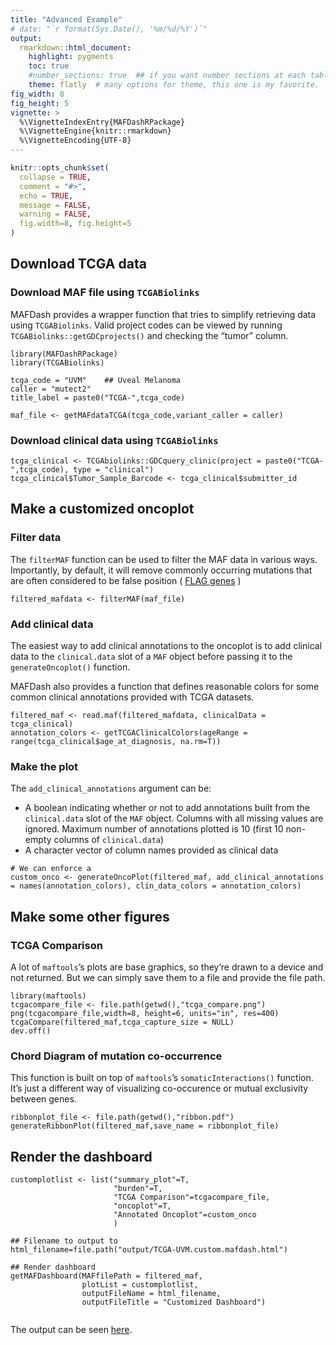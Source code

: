 ```yaml
---
title: "Advanced Example"
# date: "`r format(Sys.Date(), '%m/%d/%Y')`"
output: 
  rmarkdown::html_document:
    highlight: pygments
    toc: true
    #number_sections: true  ## if you want number sections at each table header
    theme: flatly  # many options for theme, this one is my favorite.
fig_width: 8 
fig_height: 5 
vignette: >
  %\VignetteIndexEntry{MAFDashRPackage}
  %\VignetteEngine{knitr::rmarkdown}
  %\VignetteEncoding{UTF-8}
---
```


```r
knitr::opts_chunk$set(
  collapse = TRUE,
  comment = "#>",
  echo = TRUE,
  message = FALSE,
  warning = FALSE,
  fig.width=8, fig.height=5
)
```

## Download TCGA data

### Download MAF file using `TCGABiolinks`
MAFDash provides a wrapper function that tries to simplify retrieving data using `TCGABiolinks`.  Valid project codes can be viewed by running `TCGABiolinks::getGDCprojects()` and checking the "tumor" column.
```
library(MAFDashRPackage)
library(TCGABiolinks)

tcga_code = "UVM"    ## Uveal Melanoma
caller = "mutect2"
title_label = paste0("TCGA-",tcga_code)

maf_file <- getMAFdataTCGA(tcga_code,variant_caller = caller)
```

### Download clinical data using `TCGABiolinks`
```
tcga_clinical <- TCGAbiolinks::GDCquery_clinic(project = paste0("TCGA-",tcga_code), type = "clinical")
tcga_clinical$Tumor_Sample_Barcode <- tcga_clinical$submitter_id
```

## Make a customized oncoplot
### Filter data
The `filterMAF` function can be used to filter the MAF data in various ways.  Importantly, by default, it will remove commonly occurring mutations that are often considered to be false position ( [FLAG genes](https://bmcmedgenomics.biomedcentral.com/articles/10.1186/s12920-014-0064-y) )
```
filtered_mafdata <- filterMAF(maf_file)
```

### Add clinical data
The easiest way to add clinical annotations to the oncoplot is to add clinical data to the `clinical.data` slot of a `MAF` object before passing it to the `generateOncoplot()` function.

MAFDash also provides a function that defines reasonable colors for some common clinical annotations provided with TCGA datasets.

```
filtered_maf <- read.maf(filtered_mafdata, clinicalData = tcga_clinical)
annotation_colors <- getTCGAClinicalColors(ageRange = range(tcga_clinical$age_at_diagnosis, na.rm=T))
```

### Make the plot
The `add_clinical_annotations` argument can be:

- A boolean indicating whether or not to add annotations built from the `clinical.data` slot of the `MAF` object.  Columns with all missing values are ignored. Maximum number of annotations plotted is 10 (first 10 non-empty columns of `clinical.data`)
- A character vector of column names provided as clinical data
```
# We can enforce a
custom_onco <- generateOncoPlot(filtered_maf, add_clinical_annotations = names(annotation_colors), clin_data_colors = annotation_colors)
```


## Make some other figures
### TCGA Comparison
A lot of `maftools`'s plots are base graphics, so they're drawn to a device and not returned.  But we can simply save them to a file and provide the file path.
```
library(maftools)
tcgacompare_file <- file.path(getwd(),"tcga_compare.png")
png(tcgacompare_file,width=8, height=6, units="in", res=400)
tcgaCompare(filtered_maf,tcga_capture_size = NULL)
dev.off()
```

### Chord Diagram of mutation co-occurrence
This function is built on top of `maftools`'s `somaticInteractions()` function. It's just a different way of visualizing co-occurence or mutual exclusivity between genes.
```
ribbonplot_file <- file.path(getwd(),"ribbon.pdf")
generateRibbonPlot(filtered_maf,save_name = ribbonplot_file)
```

## Render the dashboard
```
customplotlist <- list("summary_plot"=T,
                       "burden"=T,
                       "TCGA Comparison"=tcgacompare_file,
                       "oncoplot"=T,
                       "Annotated Oncoplot"=custom_onco
                       )

## Filename to output to
html_filename=file.path("output/TCGA-UVM.custom.mafdash.html")

## Render dashboard
getMAFDashboard(MAFfilePath = filtered_maf,
                plotList = customplotlist,
                outputFileName = html_filename, 
                outputFileTitle = "Customized Dashboard")


```
The output can be seen [here](https://mtandon09.github.io/MAFDashRPackage/examples/TCGA-UVM.custom.mafdash.html.MAFDash.html).
